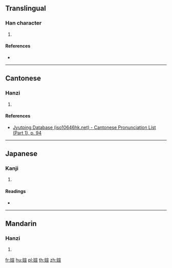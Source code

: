 ==Translingual==
{{character info/new}}

===Han character===
{{Han char|rn=38|rad=女|as=09|sn=12|four=43416|canj=VJMM|ids=⿰女宣}}

# {{defn|Han|sort=女09}}

====References====
* {{Han ref|kx=0267.020|dkj=06507|hdz=21069.040|uh=5A97|ud=23191|bh=D8C5|bd=55493}}

----

==Cantonese==

===Hanzi===
{{yue-hanzi|jyut=hyun1|y=hyun1}}

# {{defn|lang=yue|sort=女09}}

====References====
* [http://www.iso10646hk.net/jp/document/download.jsp Jyutping Database (iso10646hk.net) - Cantonese Pronunciation List (Part 1), p. 94]

----

==Japanese==

===Kanji===
{{ja-kanji|grade=|rs=女09}}

# {{defn|lang=ja|sort=女09}}

====Readings====
* {{ja-readings|on=[[けん]] (ken), [[かん]] (kan), [[せん]] (sen)|kun=}}

----

==Mandarin==

===Hanzi===
{{cmn-hanzi|pin=[[xuān]] ([[xuan1]])|wg=hsüan<sup>1</sup>}}

# {{defn|lang=cmn|sort=女09}}

[[fr:媗]]
[[hu:媗]]
[[pl:媗]]
[[th:媗]]
[[zh:媗]]